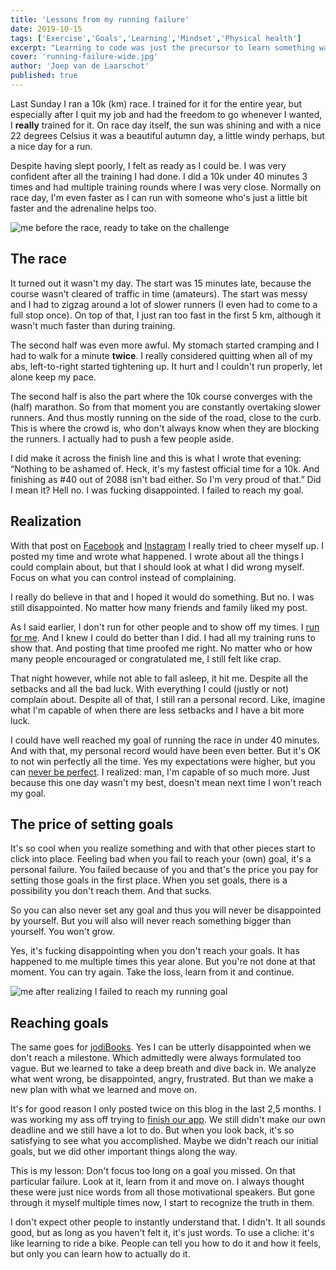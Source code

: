 ```yaml
---
title: 'Lessons from my running failure'
date: 2019-10-15
tags: ['Exercise','Goals','Learning','Mindset','Physical health']
excerpt: "Learning to code was just the precursor to learn something way more valuable. Communication is key to find the real problem and be able to fix and own itI did run a new official personal record, but I also failed to reach my goal. So for me it was a running failure, but one that taught me valuable lessons."
cover: 'running-failure-wide.jpg'
author: 'Joep van de Laarschot'
published: true
---
```


Last Sunday I ran a 10k (km) race. I trained for it for the entire year, but especially after I quit my job and had the freedom to go whenever I wanted, I **really** trained for it. On race day itself, the sun was shining and with a nice 22 degrees Celsius it was a beautiful autumn day, a little windy perhaps, but a nice day for a run.

Despite having slept poorly, I felt as ready as I could be. I was very confident after all the training I had done. I did a 10k under 40 minutes 3 times and had multiple training rounds where I was very close. Normally on race day, I'm even faster as I can run with someone who's just a little bit faster and the adrenaline helps too.

![me before the race, ready to take on the challenge](img-20191013-wa0004.jpg "Oooh, you can see I didn't get enough sleep, but I was ready.")

## The race

It turned out it wasn't my day. The start was 15 minutes late, because the course wasn't cleared of traffic in time (amateurs). The start was messy and I had to zigzag around a lot of slower runners (I even had to come to a full stop once). On top of that, I just ran too fast in the first 5 km, although it wasn't much faster than during training.

The second half was even more awful. My stomach started cramping and I had to walk for a minute **twice**. I really considered quitting when all of my abs, left-to-right started tightening up. It hurt and I couldn't run properly, let alone keep my pace.

The second half is also the part where the 10k course converges with the (half) marathon. So from that moment you are constantly overtaking slower runners. And thus mostly running on the side of the road, close to the curb. This is where the crowd is, who don't always know when they are blocking the runners. I actually had to push a few people aside.

I did make it across the finish line and this is what I wrote that evening: “Nothing to be ashamed of. Heck, it's my fastest official time for a 10k. And finishing as #40 out of 2088 isn't bad either. So I'm very proud of that.” Did I mean it? Hell no. I was fucking disappointed. I failed to reach my goal.

<p align='center'>
    <Instagram instagramId="B3kMXELAg1k" />
</p>

## Realization

With that post on [Facebook](https://www.facebook.com/joeplaa/posts/512644956192147) and [Instagram](https://www.instagram.com/p/B3kMXELAg1k) I really tried to cheer myself up. I posted my time and wrote what happened. I wrote about all the things I could complain about, but that I should look at what I did wrong myself. Focus on what you can control instead of complaining.

I really do believe in that and I hoped it would do something. But no. I was still disappointed. No matter how many friends and family liked my post.

As I said earlier, I don't run for other people and to show off my times. I [run for me](/running-for-me/). And I knew I could do better than I did. I had all my training runs to show that. And posting that time proofed me right. No matter who or how many people encouraged or congratulated me, I still felt like crap.

That night however, while not able to fall asleep, it hit me. Despite all the setbacks and all the bad luck. With everything I could (justly or not) complain about. Despite all of that, I still ran a personal record. Like, imagine what I'm capable of when there are less setbacks and I have a bit more luck.

I could have well reached my goal of running the race in under 40 minutes. And with that, my personal record would have been even better. But it's OK to not win perfectly all the time. Yes my expectations were higher, but you can [never be perfect](/the-struggle-for-perfection/). I realized: man, I'm capable of so much more. Just because this one day wasn't my best, doesn't mean next time I won't reach my goal.

## The price of setting goals

It's so cool when you realize something and with that other pieces start to click into place. Feeling bad when you fail to reach your (own) goal, it's a personal failure. You failed because of you and that's the price you pay for setting those goals in the first place. When you set goals, there is a possibility you don't reach them. And that sucks.

So you can also never set any goal and thus you will never be disappointed by yourself. But you will also will never reach something bigger than yourself. You won't grow.

Yes, it's fucking disappointing when you don't reach your goals. It has happened to me multiple times this year alone. But you're not done at that moment. You can try again. Take the loss, learn from it and continue.

![me after realizing I failed to reach my running goal](running-failure-2.jpg "And after the race. I was exhausted")

## Reaching goals

The same goes for [jodiBooks](https://jodibooks.com). Yes I can be utterly disappointed when we don't reach a milestone. Which admittedly were always formulated too vague. But we learned to take a deep breath and dive back in. We analyze what went wrong, be disappointed, angry, frustrated. But than we make a new plan with what we learned and move on.

It's for good reason I only posted twice on this blog in the last 2,5 months. I was working my ass off trying to [finish our app](https://blog.jodibooks.com/2019/10/app-beta-release-v0-1-0/). We still didn't make our own deadline and we still have a lot to do. But when you look back, it's so satisfying to see what you accomplished. Maybe we didn't reach our initial goals, but we did other important things along the way.

This is my lesson: Don't focus too long on a goal you missed. On that particular failure. Look at it, learn from it and move on. I always thought these were just nice words from all those motivational speakers. But gone through it myself multiple times now, I start to recognize the truth in them.

I don't expect other people to instantly understand that. I didn't. It all sounds good, but as long as you haven't felt it, it's just words. To use a cliche: it's like learning to ride a bike. People can tell you how to do it and how it feels, but only you can learn how to actually do it.